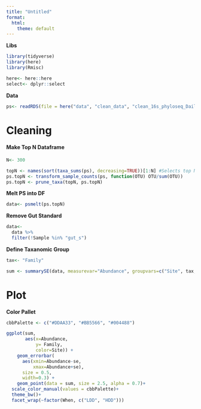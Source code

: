 ```yaml
---
title: "Untitled"
format:
  html:
    theme: default
---
```


**Libs**

```r
library(tidyverse)
library(here)
library(Rmisc)
```

```r
here<- here::here
select<- dplyr::select
```

**Data**

```r
ps<- readRDS(file = here("data", "clean_data", "clean_16s_phyloseq_Daily.rds"))
```

# Cleaning

#### Make Top N Dataframe

```r
N<- 300
```

```r
topN <- names(sort(taxa_sums(ps), decreasing=TRUE))[1:N] #Selects top N to look at
ps.topN <- transform_sample_counts(ps, function(OTU) OTU/sum(OTU))
ps.topN <- prune_taxa(topN, ps.topN)
```

**Melt PS into DF**

```r
data<- psmelt(ps.topN)
```

**Remove Gut Standard**

```r
data<- 
  data %>%
  filter(!Sample %in% "gut_s")
```

**Define Taxanomic Group**

```r
tax<- "Family"
```

```r
sum <- summarySE(data, measurevar="Abundance", groupvars=c("Site", tax, "When"))
```

# Plot

**Color Pallet**

```r
cbbPalette <- c("#DDAA33", "#BB5566", "#004488")
```

```r
ggplot(sum, 
       aes(x=Abundance, 
           y= Family, 
           color=Site)) + 
    geom_errorbar(
      aes(xmin=Abundance-se, 
          xmax=Abundance+se), 
      size = 0.5,
      width=0.3) +
    geom_point(data = sum, size = 2.5, alpha = 0.7)+
  scale_color_manual(values = cbbPalette)+
  theme_bw()+
  facet_wrap(~factor(When, c("LDD", "HDD")))
```
